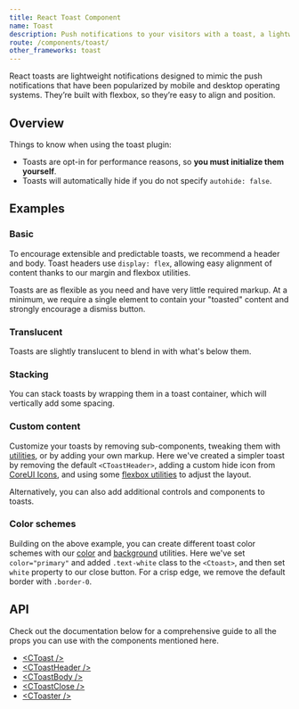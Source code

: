 ```yaml
---
title: React Toast Component
name: Toast
description: Push notifications to your visitors with a toast, a lightweight and easily customizable alert message.
route: /components/toast/
other_frameworks: toast
---
```


React toasts are lightweight notifications designed to mimic the push notifications that have been popularized by mobile and desktop operating systems. They’re built with flexbox, so they’re easy to align and position.

## Overview

Things to know when using the toast plugin:

- Toasts are opt-in for performance reasons, so **you must initialize them yourself**.
- Toasts will automatically hide if you do not specify `autohide: false`.

## Examples

### Basic

To encourage extensible and predictable toasts, we recommend a header and body. Toast headers use `display: flex`, allowing easy alignment of content thanks to our margin and flexbox utilities.

Toasts are as flexible as you need and have very little required markup. At a minimum, we require a single element to contain your "toasted" content and strongly encourage a dismiss button.

<ExampleSnippet component="ToastExample" componentName="React Toast" />

<ExampleSnippet component="ToastLiveExample" componentName="React Toast" />

### Translucent

Toasts are slightly translucent to blend in with what's below them.

<ExampleSnippet className="bg-dark" component="ToastTranslucentExample" componentName="React Toast" />

### Stacking

You can stack toasts by wrapping them in a toast container, which will vertically add some spacing.

<ExampleSnippet component="ToastStackingExample" componentName="React Toast" />

### Custom content

Customize your toasts by removing sub-components, tweaking them with [utilities](https://coreui.io/bootstrap/docs/utilities/api), or by adding your own markup. Here we've created a simpler toast by removing the default `<CToastHeader>`, adding a custom hide icon from [CoreUI Icons](https://coreui.io/icons/), and using some [flexbox utilities](https://coreui.io/bootstrap/docs/utilities/flex) to adjust the layout.

<ExampleSnippet component="ToastCustomContentExample" componentName="React Toast" />

Alternatively, you can also add additional controls and components to toasts.

<ExampleSnippet component="ToastCustomContent2Example" componentName="React Toast" />

### Color schemes

Building on the above example, you can create different toast color schemes with our [color](https://coreui.io/bootstrap/docs/utilities/colors) and [background](https://coreui.io/bootstrap/docs//utilities/background) utilities. Here we've set `color="primary"` and added `.text-white` class to the `<Ctoast>`, and then set `white` property to our close button. For a crisp edge, we remove the default border with `.border-0`.

<ExampleSnippet component="ToastColorSchemesExample" componentName="React Toast" />

## API

Check out the documentation below for a comprehensive guide to all the props you can use with the components mentioned here.

- [&lt;CToast /&gt;](./api/#ctoast)
- [&lt;CToastHeader /&gt;](./api/#ctoastheader)
- [&lt;CToastBody /&gt;](./api/#ctoastbody)
- [&lt;CToastClose /&gt;](./api/#ctoastclose)
- [&lt;CToaster /&gt;](./api/#ctoaster)
